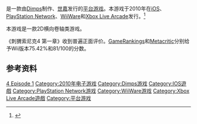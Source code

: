 {{NoteTA
| G1=Games
| G2 = Sega
}}

{{vgname|刺猬索尼克4 第一章|ja=ソニック・ザ・ヘッジホッグ4フォー エピソード|en=Sonic the Hedgehog 4: Episode I}}是一款由[[Dimps|Dimps]]制作、[[世嘉|世嘉]]发行的[[平台游戏|平台游戏]]。本游戏于2010年在[[iOS|iOS]]、[[PlayStation_Network|PlayStation Network]]、[[WiiWare|WiiWare]]和[[Xbox_Live_Arcade|Xbox Live Arcade]]发行。<ref name="gamefaqs">{{cite web| url = http://www.gamefaqs.com/wii/972792-sonic-the-hedgehog-4-episode-i/data| title = Release information| publisher = [[GameFAQs|GameFAQs]]| date = | accessdate = 2016-06-04| archive-date = 2016-08-11| archive-url = https://web.archive.org/web/20160811103222/http://www.gamefaqs.com/wii/972792-sonic-the-hedgehog-4-episode-i/data| dead-url = no}}</ref>

本游戏是一款2D横向卷轴类游戏。

《刺猬索尼克4 第一章》收到普遍正面评价。[[GameRankings|GameRankings]]和[[Metacritic|Metacritic]]分别给予Wii版本75.42%和81/100的分数。

== 参考资料 ==
{{Reflist}}

{{音速小子系列}}

{{DEFAULTSORT:Sonic the Hedgehog 4 Episode 1}}
[[Category:刺猬索尼克系列电子游戏|4 Episode 1]]
[[Category:2010年电子游戏|Category:2010年电子游戏]]
[[Category:Dimps游戏|Category:Dimps游戏]]
[[Category:IOS遊戲|Category:IOS遊戲]]
[[Category:PlayStation_Network游戏|Category:PlayStation Network游戏]]
[[Category:WiiWare游戏|Category:WiiWare游戏]]
[[Category:Xbox_Live_Arcade遊戲|Category:Xbox Live Arcade遊戲]]
[[Category:平台游戏|Category:平台游戏]]

{{platform-videogame-stub}}
{{sega-stub}}